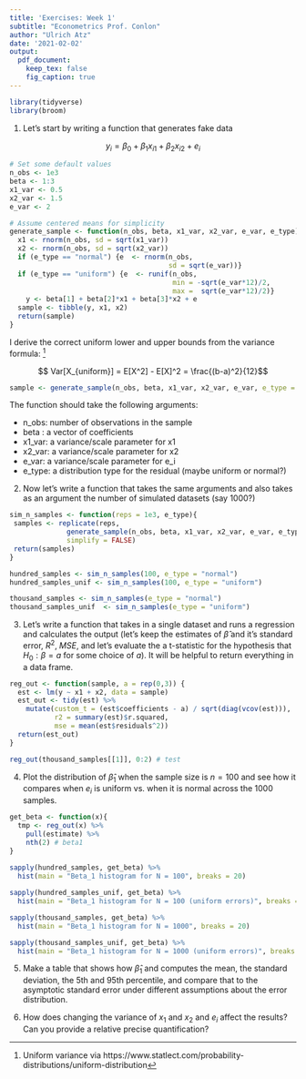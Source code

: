 ```yaml
---
title: 'Exercises: Week 1'
subtitle: "Econometrics Prof. Conlon"
author: "Ulrich Atz"
date: '2021-02-02'
output:
  pdf_document: 
    keep_tex: false
    fig_caption: true
---
```


```r
library(tidyverse)
library(broom)
```

1. Let's start by writing a function that generates fake data 

$$
y_i = \beta_0 + \beta_1 x_{i1} + \beta_2 x_{i2} + e_i
$$

```r
# Set some default values
n_obs <- 1e3
beta <- 1:3
x1_var <- 0.5
x2_var <- 1.5
e_var <- 2

# Assume centered means for simplicity
generate_sample <- function(n_obs, beta, x1_var, x2_var, e_var, e_type){
  x1 <- rnorm(n_obs, sd = sqrt(x1_var))
  x2 <- rnorm(n_obs, sd = sqrt(x2_var))
  if (e_type == "normal") {e  <- rnorm(n_obs, 
                                       sd = sqrt(e_var))} 
  if (e_type == "uniform") {e  <- runif(n_obs, 
                                        min = -sqrt(e_var*12)/2, 
                                        max =  sqrt(e_var*12)/2)} 
    y <- beta[1] + beta[2]*x1 + beta[3]*x2 + e
  sample <- tibble(y, x1, x2)
  return(sample) 
}
```

I derive the correct uniform lower and upper bounds from the variance formula: ^[Uniform variance via https://www.statlect.com/probability-distributions/uniform-distribution]

$$ Var[X_{uniform}] = E[X^2] - E[X]^2 = \frac{(b-a)^2}{12}$$
```r
sample <- generate_sample(n_obs, beta, x1_var, x2_var, e_var, e_type = "normal") # test
```

The function should take the following arguments:

  * n_obs: number of observations in the sample
  * beta : a vector of coefficients
  * x1_var: a variance/scale parameter for x1
  * x2_var: a variance/scale parameter for x2
  * e_var: a variance/scale parameter for e_i
  * e_type: a distribution type for the residual (maybe uniform or normal?)
 
2. Now let's write a function that takes the same arguments and also takes as an argument the number of simulated datasets (say 1000?)

```r
sim_n_samples <- function(reps = 1e3, e_type){
 samples <- replicate(reps, 
              generate_sample(n_obs, beta, x1_var, x2_var, e_var, e_type),
              simplify = FALSE)
 return(samples)
}
```

```r
hundred_samples <- sim_n_samples(100, e_type = "normal")
hundred_samples_unif <- sim_n_samples(100, e_type = "uniform")

thousand_samples <- sim_n_samples(e_type = "normal")
thousand_samples_unif  <- sim_n_samples(e_type = "uniform")
```

3. Let's write a function that takes in a single dataset and runs a regression and calculates the output (let's keep the estimates of $\widehat{\beta}$ and it's standard error, $R^2$, $MSE$, and let's evaluate the a t-statistic for the hypothesis that $H_0: \beta=a$ for some choice of $a$). It will be helpful to return everything in a data frame.

```r
reg_out <- function(sample, a = rep(0,3)) {
  est <- lm(y ~ x1 + x2, data = sample)
  est_out <- tidy(est) %>% 
    mutate(custom_t = (est$coefficients - a) / sqrt(diag(vcov(est))),
           r2 = summary(est)$r.squared,
           mse = mean(est$residuals^2))
  return(est_out)
}
```

```r
reg_out(thousand_samples[[1]], 0:2) # test
```


4. Plot the distribution of $\widehat{\beta}_1$ when the sample size is $n=100$ and see how it compares when $e_i$ is uniform vs. when it is normal across the 1000 samples.

```r
get_beta <- function(x){
  tmp <- reg_out(x) %>% 
    pull(estimate) %>% 
    nth(2) # beta1
}
  
sapply(hundred_samples, get_beta) %>% 
  hist(main = "Beta_1 histogram for N = 100", breaks = 20)

sapply(hundred_samples_unif, get_beta) %>% 
  hist(main = "Beta_1 histogram for N = 100 (uniform errors)", breaks = 20)

sapply(thousand_samples, get_beta) %>% 
  hist(main = "Beta_1 histogram for N = 1000", breaks = 20)

sapply(thousand_samples_unif, get_beta) %>% 
  hist(main = "Beta_1 histogram for N = 1000 (uniform errors)", breaks = 20)
```


5. Make a table that shows how $\widehat{\beta}_1$ and computes the mean, the standard deviation, the 5th and 95th percentile, and compare that to the asymptotic standard error under different assumptions about the error distribution.



6. How does changing the variance of $x_1$ and $x_2$ and $e_i$ affect the results? Can you provide a relative precise quantification?
